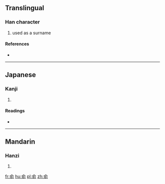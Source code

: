 ==Translingual==

===Han character===
{{Han char|rn=9|rad=人|as=07|sn=9|four=|canj=人一弓弓 (OMNN), X人一弓弓 (XOMNN)|ids=⿱[[亼]]⿰[[丑]][[刂]]}}

# used as a surname

====References====
* {{Han ref|kx=0103.180|dkj=00645|hdz=10155.060|uh=4FB4|ud=20404}}

----

==Japanese==

===Kanji===
{{ja-kanji|grade=|rs=人07}}

# {{defn|lang=ja|sort=人07}}

====Readings====
* {{ja-readings|on=[[ちゅう]] (chū)|kun=}}

----

==Mandarin==

===Hanzi===
{{cmn-hanzi|pin=[[chǒu]] ([[chou3]]), [[pián]] ([[pian2]])|wg=ch'ou<sup>3</sup>, p'ien<sup>2</sup>}}

# {{defn|lang=cmn|sort=人07}}

[[fr:侴]]
[[hu:侴]]
[[pl:侴]]
[[zh:侴]]